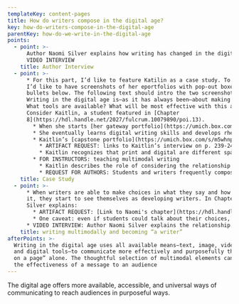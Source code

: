 ```yaml
---
templateKey: content-pages
title: How do writers compose in the digital age?
key: how-do-writers-compose-in-the-digital-age
parentKey: how-do-we-write-in-the-digital-age
points:
  - point: >-
      Author Naomi Silver explains how writing has changed in the digital age:
      VIDEO INTERVIEW
    title: Author Interview
  - point: >-
      * For this part, I’d like to feature Katilin as a case study. To do so,
      I’d like to have screenshots of her eportfolios with pop-out boxes for the
      bullets below. The following text should intro the two screenshots:
      Writing in the digital age is—as it has always been—about making choices:
      What tools are available? What will be most effective with this audience?
      Consider Kaitlin, a student featured in [Chapter
      8](https://hdl.handle.net/2027/fulcrum.10079890/poi.13).
        * When she starts [her gateway portfolio](https://umich.box.com/s/e8yhty752h0akfkl18vcqedr9a0x5ycu), she builds a website that is identical in form to print, but that is distributed electronically. ARTIFACT REQUEST: link to p. 236 of [Naomi’s chapter](https://hdl.handle.net/2027/fulcrum.10079890/poi.19): “In appearance, Kaitlin’s Gateway  eportfolio  is  very  similar  to  Madeleine’s  Capstone  eportfolio—text-only on an unobtrusive background. In a short paragraph on the home page, preceding the description of the artifacts I quoted above, she explains this look, writing, ‘Welcome to my electronic writing portfolio! (see figure 8.3). Despite its format, this is not a blog. Rather, it is the paperless, online equivalent of a printed portfolio that gives you samples of my writing from my different academic concentrations.’ Here Kaitlin seems to be offering a precise definition—and celebration—of \[a] ‘print uploaded’ digital portfolio, ‘a version of portfolio that is identical in form to the print but that is distributed electronically’” (Yancey 745).
        * She eventually learns digital writing skills and develops rhetorical awareness (an awareness of the relationship between what she’s writing, for whom, and how she’s writing it). In explaining differences between her traditional writing and multimodal composition she talks about what multimodality enables her to do, including developing a new vision of her audience and what they’d like to see: ARTIFACT REQUEST: link to p. 238 of Naomi’s chapter / link to Kaitlin’s essay references on p. 238 of [Naomi’s chapter](https://hdl.handle.net/2027/fulcrum.10079890/poi.20) (block quote and paragraph directly after it) “Comparing traditional writing and new media writing is to me the difference between a printed set of papers and a piece that lives on the web. What made me start to accept new  media  was  its  gift  of  using  hyperlinks  to  forever  banish  the  bibliography  to  the seventh circle of literary hell. Even better, hyperlinks give you the power to seamlessly provide research and evidence for a point with nothing more than the click of a mouse. With  new  media  you  also  suddenly  have  the  ability  to  illustrate  writing  with  pictures and graphics that there previously was never room for. And with new media, pieces truly do live. On the web, you don’t just publish something; rather you have the capability to keep going back and editing what you’ve already put out there” (238).
        * Kaitlin’s [capstone portfolio](https://umich.box.com/s/m5whnpl1lycpywvkvdydkykqdi95yqsq) looks very different from her gateway one. She explains the visual difference and how digital tools and the capacity of the portfolio to live online influences how she thinks about what it should look like: 
          * ARTIFACT REQUEST: links to Kaitlin’s interview on p. 239-240 of [Naomi’s chapter](https://hdl.handle.net/2027/fulcrum.10079890/poi.23) “I hated my gateway portfolio....It was just bland and boring. I was very nervous to put anything personal on it. It was not visual. It was just a bunch of text that really wasn’t broken up by anything. It wasn’t really multimedia. I mean, there were links, but just in the text, like here’s a blue word here and there....I had this idea that it really needs to look like a resume, but just like a normal paper thing but online so you don’t actually have to have paper....Whereas, with the capstone portfolio, I was challenging myself not to take  paper  and  put  it  online,  but  something  that  was  created  online  and  lives online. The content was made for that form. I think that was the biggest difference in my mind” (239-40).
          * Kaitlin recognizes that print and digital are different spaces that require different ways to present her material. She makes choices that attend to her audience and purpose in the digital space, and she explains her selections. Her ability to do make and explain her choices indicates that she is developing as a writer.
        * FOR INSTRUCTORS: teaching multimodal writing
          * Kaitlin describes the role of considering the relationship between content and form in a way that was different from what she had learned in her other classes: ARTIFACT REQUEST: link to Kaitlin’s interview on p. 240-241 of [Naomi’s chapter](https://hdl.handle.net/2027/fulcrum.10079890/poi.24) “Mostly because when I start writing, I usually want to  write for pages and pages and pages. The challenge was how can I achieve the same effect but in a visual format or in a format that is something besides a printed 8 x 11 piece of paper? … I would start writing for paragraphs, like for each bullet point. I said, ‘Okay, how can I figure out how to make it academic but at the same time not go on for pages?’” (240-41).
          * REQUEST FOR AUTHORS: Students and writers frequently compose digitally in non-academic spaces, but they need more guidance in academic spaces to develop rhetorical awareness. Strategy 3 [on this website](https://lsa.umich.edu/sweetland/instructors/teaching-resources/sequencing-and-scaffolding-assignments.html) (EXTERNAL LINK) shows ways rhetorical instruction (versus just technical instruction) on a digital platform can be taught.
    title: Case Study
  - point: >-
      * When writers are able to make choices in what they say and how they say
      it, they start to see themselves as developing writers. In Chapter 8,
      Silver explains: 
        * ARTIFACT REQUEST: [Link to Naomi's chapter](https://hdl.handle.net/2027/fulcrum.10079890/poi.17) p. 227-228: “In brief, in this analysis, writerly self-identity is found to comprise a new factor in how multimodal writing development becomes observable, such that the most robust development is characterized not only by a composer’s expanded conception of writing, but also their expanded self-perception as a writer. In this broader frame, writers view substance and style as integrally linked, and also view themselves as composers in any mode or medium that enables them best to enact an argument within a given rhetorical situation. However, an additional finding is that development via reflection during eportfolio construction does not necessarily lead to development  in multimodal composition—the two seem to proceed independently” (p. 227-228)
        * One caveat: even if students could talk about their choices, they weren’t necessarily reflected in their portfolios and vice versa. Development is uneven.
      * VIDEO INTERVIEW: Author Naomi Silver explains the relationship.
    title: writing multimodally and becoming “a writer”
afterPoints: >-
  Writing in the digital age uses all available means—text, image, video, sound,
  and digital tools—to communicate more effectively and purposefully than “words
  on a page” alone. The thoughtful selection of multimodal elements can enhance
  the effectiveness of a message to an audience
---
```

The digital age offers more available, accessible, and universal ways of communicating to reach audiences in purposeful ways.
